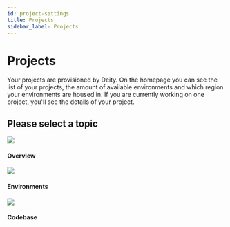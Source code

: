 ```yaml
---
id: project-settings
title: Projects
sidebar_label: Projects
---
```



# Projects

Your projects are provisioned by Deity. On the homepage you can see the list of your projects, the amount of available environments and which region your environments are housed in. If you are currently working on one project, you'll see the details of your project.


<Notice />

## Please select a topic
<div className="flex mb80 brighten">
  <Card to="/docs/console/project-settings/overview">
    <img src="/docs/img/icons/folders.svg" />
    <h4>Overview</h4>
    <p></p>
  </Card>
  <Card to="/docs/console/project-settings/environments">
    <img src="/docs/img/icons/cloud.svg" />
    <h4>Environments</h4>
    <p></p>
  </Card>
  <Card to="/docs/console/project-settings/codebase">
    <img src="/docs/img/icons/gitfork.svg" />
    <h4>Codebase</h4>
    <p></p>
  </Card>
</div>